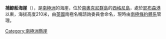{{multiple issues|
{{expand|time=2016-12-08T09:36:38+00:00}}
{{unreferenced|time=2016-12-08T09:36:38+00:00}}
{{update|time=2016-12-08T09:36:38+00:00}}
}}
{{coord|60|43|S|45|39|W|display=title}}

'''捕鯨船海崖'''（{{lang-en|Whalers Bluff}}），是[[南極洲|南極洲]]的海崖，位於[[南奧克尼群島|南奧克尼群島]]的[[西格尼島|西格尼島]]，處於[[耶布森港|耶布森港]]以東，海拔高度210米，由[[英國|英國]]南極名稱諮詢委員會命名，現時由[[南極條約體系|南極條約體系]]管理。

[[Category:南極洲懸崖|Category:南極洲懸崖]]


{{Antarctica-geo-stub}}